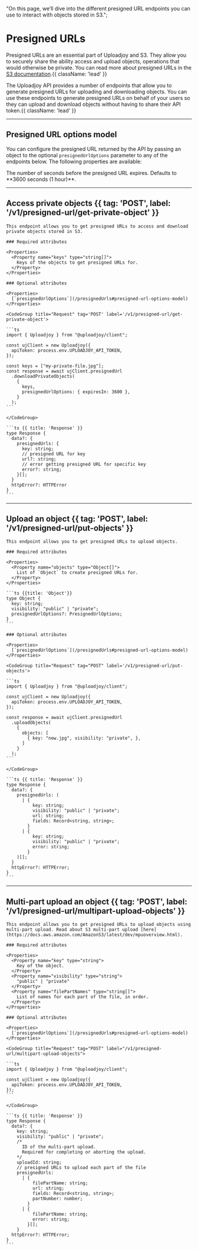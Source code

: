  "On this page, we’ll dive into the different presigned URL endpoints you can use to interact with objects stored in S3.";

# Presigned URLs

Presigned URLs are an essential part of Uploadjoy and S3. They allow you to securely share the ability access and upload objects, operations that would otherwise be private. You can read more about presigned URLs in the [S3 documentation](https://docs.aws.amazon.com/AmazonS3/latest/userguide/using-presigned-url.html).{{ className: 'lead' }}

The Uploadjoy API provides a number of endpoints that allow you to generate presigned URLs for uploading and downloading objects. You can use these endpoints to generate presigned URLs on behalf of your users so they can upload and download objects without having to share their API token.{{ className: 'lead' }}

---

## Presigned URL options model

You can configure the presigned URL returned by the API by passing an object to the optional `presignedUrlOptions` parameter to any of the endpoints below. The following properties are available:

<Row>
  <Col>
    <Properties>
      <Property name="expiresIn" type="integer">
        The number of seconds before the presigned URL expires. Defaults to
        **3600 seconds (1 hour)**.
      </Property>
    </Properties>
  </Col>
</Row>

---

## Access private objects {{ tag: 'POST', label: '/v1/presigned-url/get-private-object' }}

<Row>
  <Col>

    This endpoint allows you to get presigned URLs to access and download private objects stored in S3.

    ### Required attributes

    <Properties>
      <Property name="keys" type="string[]">
        Keys of the objects to get presigned URLs for.
      </Property>
    </Properties>

    ### Optional attributes

    <Properties>
      [`presignedUrlOptions`](/presignedUrls#presigned-url-options-model)
    </Properties>

  </Col>
  <Col sticky>

    <CodeGroup title="Request" tag='POST' label='/v1/presigned-url/get-private-object'>

    ```ts
    import { Uploadjoy } from "@uploadjoy/client";

    const ujClient = new Uploadjoy({
      apiToken: process.env.UPLOADJOY_API_TOKEN,
    });

    const keys = ["my-private-file.jpg"];
    const response = await ujClient.presignedUrl
      .downloadPrivateObjects(
        {
          keys,
          presignedUrlOptions: { expiresIn: 3600 },
        }
      );
    ```

    </CodeGroup>

    ```ts {{ title: 'Response' }}
    type Response {
      data?: {
        presignedUrls: {
          key: string;
          // presigned URL for key
          url?: string;
          // error getting presigned URL for specific key
          error?: string;
        }[];
      }
      httpError?: HTTPError
    }
    ```

  </Col>
</Row>

---

## Upload an object {{ tag: 'POST', label: '/v1/presigned-url/put-objects' }}

<Row>
  <Col>

    This endpoint allows you to get presigned URLs to upload objects.

    ### Required attributes

    <Properties>
      <Property name="objects" type="Object[]">
        List of `Object` to create presigned URLs for.
      </Property>
    </Properties>

    ```ts {{title: 'Object'}}
    type Object {
      key: string;
      visibility: "public" | "private";
      presignedUrlOptions?: PresignedUrlOptions;
    }
    ```

    ### Optional attributes

    <Properties>
      [`presignedUrlOptions`](/presignedUrls#presigned-url-options-model)
    </Properties>

  </Col>
  <Col sticky>

    <CodeGroup title="Request" tag="POST" label='/v1/presigned-url/put-objects'>

    ```ts
    import { Uploadjoy } from "@uploadjoy/client";

    const ujClient = new Uploadjoy({
      apiToken: process.env.UPLOADJOY_API_TOKEN,
    });

    const response = await ujClient.presignedUrl
      .uploadObjects(
        {
          objects: [
            { key: "new.jpg", visibility: "private", },
          ]
        }
      );
    ```

    </CodeGroup>

    ```ts {{ title: 'Response' }}
    type Response {
      data?: {
        presignedUrls: (
          | {
              key: string;
              visibility: "public" | "private";
              url: string;
              fields: Record<string, string>;
            }
          | {
              key: string;
              visibility: "public" | "private";
              error: string;
            }
        )[];
      }
      httpError?: HTTPError;
    }
    ```

  </Col>
</Row>

---

## Multi-part upload an object {{ tag: 'POST', label: '/v1/presigned-url/multipart-upload-objects' }}

<Row>
  <Col>

    This endpoint allows you to get presigned URLs to upload objects using multi-part upload. Read about S3 multi-part upload [here](https://docs.aws.amazon.com/AmazonS3/latest/dev/mpuoverview.html).

    ### Required attributes

    <Properties>
      <Property name="key" type="string">
        Key of the object.
      </Property>
      <Property name="visibility" type="string">
        "public" | "private"
      </Property>
      <Property name="filePartNames" type="string[]">
        List of names for each part of the file, in order.
      </Property>
    </Properties>

    ### Optional attributes

    <Properties>
      [`presignedUrlOptions`](/presignedUrls#presigned-url-options-model)
    </Properties>

  </Col>
  <Col sticky>

    <CodeGroup title="Request" tag="POST" label="/v1/presigned-url/multipart-upload-objects">

    ```ts
    import { Uploadjoy } from "@uploadjoy/client";

    const ujClient = new Uploadjoy({
      apiToken: process.env.UPLOADJOY_API_TOKEN,
    });
    ```

    </CodeGroup>

    ```ts {{ title: 'Response' }}
    type Response {
      data?: {
        key: string;
        visibility: "public" | "private";
        /*
          ID of the multi-part upload.
          Required for completing or aborting the upload.
        */
        uploadId: string;
        // presigned URLs to upload each part of the file
        presignedUrls:
          | {
              filePartName: string;
              url: string;
              fields: Record<string, string>;
              partNumber: number;
            }
          | {
              filePartName: string;
              error: string;
            }[];
        }
      httpError?: HTTPError;
    }
    ```

  </Col>
</Row>
